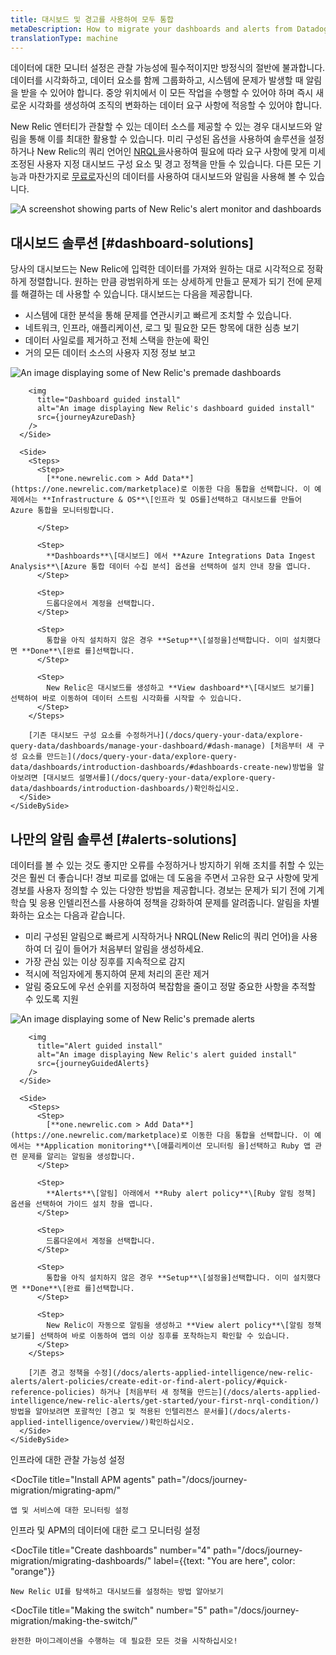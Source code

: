 ```yaml
---
title: 대시보드 및 경고를 사용하여 모두 통합
metaDescription: How to migrate your dashboards and alerts from Datadog to New Relic.
translationType: machine
---
```









데이터에 대한 모니터 설정은 관찰 가능성에 필수적이지만 방정식의 절반에 불과합니다. 데이터를 시각화하고, 데이터 요소를 함께 그룹화하고, 시스템에 문제가 발생할 때 알림을 받을 수 있어야 합니다. 중앙 위치에서 이 모든 작업을 수행할 수 있어야 하며 즉시 새로운 시각화를 생성하여 조직의 변화하는 데이터 요구 사항에 적응할 수 있어야 합니다.

New Relic 엔터티가 관찰할 수 있는 데이터 소스를 제공할 수 있는 경우 대시보드와 알림을 통해 이를 최대한 활용할 수 있습니다. 미리 구성된 옵션을 사용하여 솔루션을 설정하거나 New Relic의 쿼리 언어인 [NRQL을](/docs/query-your-data/nrql-new-relic-query-language/get-started/introduction-nrql-new-relics-query-language/)사용하여 필요에 따라 요구 사항에 맞게 미세 조정된 사용자 지정 대시보드 구성 요소 및 경고 정책을 만들 수 있습니다. 다른 모든 기능과 마찬가지로 [무료로](https://newrelic.com/signup)자신의 데이터를 사용하여 대시보드와 알림을 사용해 볼 수 있습니다.

<img
  title="Alerts-and-dash"
  alt="A screenshot showing parts of New Relic's alert monitor and dashboards"
  src={journeyAlertsAndDash}
/>

## 대시보드 솔루션 [#dashboard-solutions]

당사의 대시보드는 New Relic에 입력한 데이터를 가져와 원하는 대로 시각적으로 정확하게 정렬합니다. 원하는 만큼 광범위하게 또는 상세하게 만들고 문제가 되기 전에 문제를 해결하는 데 사용할 수 있습니다. 대시보드는 다음을 제공합니다.

* 시스템에 대한 분석을 통해 문제를 연관시키고 빠르게 조치할 수 있습니다.
* 네트워크, 인프라, 애플리케이션, 로그 및 필요한 모든 항목에 대한 심층 보기
* 데이터 사일로를 제거하고 전체 스택을 한눈에 확인
* 거의 모든 데이터 소스의 사용자 지정 정보 보고

<CollapserGroup>
  <Collapser
    id="dash-install"
    title="미리 만들어진 대시보드 설치"
  >
    <SideBySide>
      <Side>
        <img
          title="Premade dashboards"
          alt="An image displaying some of New Relic's premade dashboards"
          src={journeyInfraDash}
        />

        <img
          title="Dashboard guided install"
          alt="An image displaying New Relic's dashboard guided install"
          src={journeyAzureDash}
        />
      </Side>

      <Side>
        <Steps>
          <Step>
            [**one.newrelic.com > Add Data**](https://one.newrelic.com/marketplace)로 이동한 다음 통합을 선택합니다. 이 예제에서는 **Infrastructure & OS**\[인프라 및 OS를]선택하고 대시보드를 만들어 Azure 통합을 모니터링합니다.  

          </Step>

          <Step>
            **Dashboards**\[대시보드] 에서 **Azure Integrations Data Ingest Analysis**\[Azure 통합 데이터 수집 분석] 옵션을 선택하여 설치 안내 창을 엽니다.
          </Step>

          <Step>
            드롭다운에서 계정을 선택합니다.
          </Step>

          <Step>
            통합을 아직 설치하지 않은 경우 **Setup**\[설정을]선택합니다. 이미 설치했다면 **Done**\[완료 를]선택합니다.
          </Step>

          <Step>
            New Relic은 대시보드를 생성하고 **View dashboard**\[대시보드 보기를] 선택하여 바로 이동하여 데이터 스트림 시각화를 시작할 수 있습니다.
          </Step>
        </Steps>

        [기존 대시보드 구성 요소를 수정하거나](/docs/query-your-data/explore-query-data/dashboards/manage-your-dashboard/#dash-manage) [처음부터 새 구성 요소를 만드는](/docs/query-your-data/explore-query-data/dashboards/introduction-dashboards/#dashboards-create-new)방법을 알아보려면 [대시보드 설명서를](/docs/query-your-data/explore-query-data/dashboards/introduction-dashboards/)확인하십시오.
      </Side>
    </SideBySide>
  </Collapser>
</CollapserGroup>

## 나만의 알림 솔루션 [#alerts-solutions]

데이터를 볼 수 있는 것도 좋지만 오류를 수정하거나 방지하기 위해 조치를 취할 수 있는 것은 훨씬 더 좋습니다! 경보 피로를 없애는 데 도움을 주면서 고유한 요구 사항에 맞게 경보를 사용자 정의할 수 있는 다양한 방법을 제공합니다. 경보는 문제가 되기 전에 기계 학습 및 응용 인텔리전스를 사용하여 정책을 강화하여 문제를 알려줍니다. 알림을 차별화하는 요소는 다음과 같습니다.

* 미리 구성된 알림으로 빠르게 시작하거나 NRQL(New Relic의 쿼리 언어)을 사용하여 더 깊이 들어가 처음부터 알림을 생성하세요.
* 가장 관심 있는 이상 징후를 지속적으로 감지
* 적시에 적임자에게 통지하여 문제 처리의 혼란 제거
* 알림 중요도에 우선 순위를 지정하여 복잡함을 줄이고 정말 중요한 사항을 추적할 수 있도록 지원

<CollapserGroup>
  <Collapser
    id="alerts-install"
    title="미리 만들어진 알림 설치"
  >
    <SideBySide>
      <Side>
        <img
          title="Premade alerts"
          alt="An image displaying some of New Relic's premade alerts"
          src={journeyPremadeAlerts}
        />

        <img
          title="Alert guided install"
          alt="An image displaying New Relic's alert guided install"
          src={journeyGuidedAlerts}
        />
      </Side>

      <Side>
        <Steps>
          <Step>
            [**one.newrelic.com > Add Data**](https://one.newrelic.com/marketplace)로 이동한 다음 통합을 선택합니다. 이 예에서는 **Application monitoring**\[애플리케이션 모니터링 을]선택하고 Ruby 앱 관련 문제를 알리는 알림을 생성합니다.
          </Step>

          <Step>
            **Alerts**\[알림] 아래에서 **Ruby alert policy**\[Ruby 알림 정책] 옵션을 선택하여 가이드 설치 창을 엽니다.
          </Step>

          <Step>
            드롭다운에서 계정을 선택합니다.
          </Step>

          <Step>
            통합을 아직 설치하지 않은 경우 **Setup**\[설정을]선택합니다. 이미 설치했다면 **Done**\[완료 를]선택합니다.
          </Step>

          <Step>
            New Relic이 자동으로 알림을 생성하고 **View alert policy**\[알림 정책 보기를] 선택하여 바로 이동하여 앱의 이상 징후를 포착하는지 확인할 수 있습니다.
          </Step>
        </Steps>

        [기존 경고 정책을 수정](/docs/alerts-applied-intelligence/new-relic-alerts/alert-policies/create-edit-or-find-alert-policy/#quick-reference-policies) 하거나 [처음부터 새 정책을 만드는](/docs/alerts-applied-intelligence/new-relic-alerts/get-started/your-first-nrql-condition/)방법을 알아보려면 포괄적인 [경고 및 적용된 인텔리전스 문서를](/docs/alerts-applied-intelligence/overview/)확인하십시오.
      </Side>
    </SideBySide>
  </Collapser>
</CollapserGroup>

<DocTiles numbered>
  <DocTile
    title="Install infrastructure agents"
    path="/docs/journey-migration/migrating-infra/"
  >
    인프라에 대한 관찰 가능성 설정
  </DocTile>

  <DocTile
    title="Install APM agents"
    path="/docs/journey-migration/migrating-apm/"
  >
    앱 및 서비스에 대한 모니터링 설정
  </DocTile>
</DocTiles>

<DocTiles>
  <DocTile
    title="Monitor your logs"
    number="3"
    path="/docs/journey-migration/migrating-logs/"
  >
    인프라 및 APM의 데이터에 대한 로그 모니터링 설정
  </DocTile>

  <DocTile
    title="Create dashboards"
    number="4"
    path="/docs/journey-migration/migrating-dashboards/"
    label={{text: "You are here", color: "orange"}}
  >
    New Relic UI를 탐색하고 대시보드를 설정하는 방법 알아보기
  </DocTile>

  <DocTile
    title="Making the switch"
    number="5"
    path="/docs/journey-migration/making-the-switch/"
  >
    완전한 마이그레이션을 수행하는 데 필요한 모든 것을 시작하십시오!
  </DocTile>
</DocTiles>